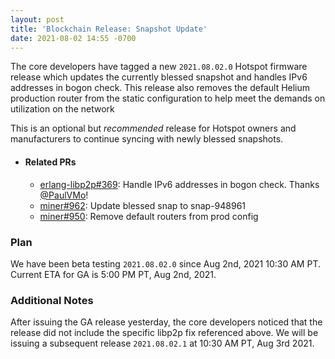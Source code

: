 ```yaml
---
layout: post
title: 'Blockchain Release: Snapshot Update'
date: 2021-08-02 14:55 -0700
---
```


The core developers have tagged a new `2021.08.02.0` Hotspot firmware release which updates the
currently blessed snapshot and handles IPv6 addresses in bogon check. This release also removes the
default Helium production router from the static configuration to help meet the demands on
utilization on the network

This is an optional but _recommended_ release for Hotspot owners and manufacturers to continue
syncing with newly blessed snapshots.

- #### Related PRs

  - [erlang-libp2p#369](https://github.com/helium/erlang-libp2p/pull/369): Handle IPv6 addresses in
    bogon check. Thanks [@PaulVMo](https://github.com/PaulVMo)!
  - [miner#962](https://github.com/helium/miner/pull/962): Update blessed snap to snap-948961
  - [miner#950](https://github.com/helium/miner/pull/950): Remove default routers from prod config

### Plan

We have been beta testing `2021.08.02.0` since Aug 2nd, 2021 10:30 AM PT. Current ETA for GA is 5:00
PM PT, Aug 2nd, 2021.

### Additional Notes

After issuing the GA release yesterday, the core developers noticed that the release did not include
the specific libp2p fix referenced above. We will be issuing a subsequent release `2021.08.02.1` at
10:30 AM PT, Aug 3rd 2021.
